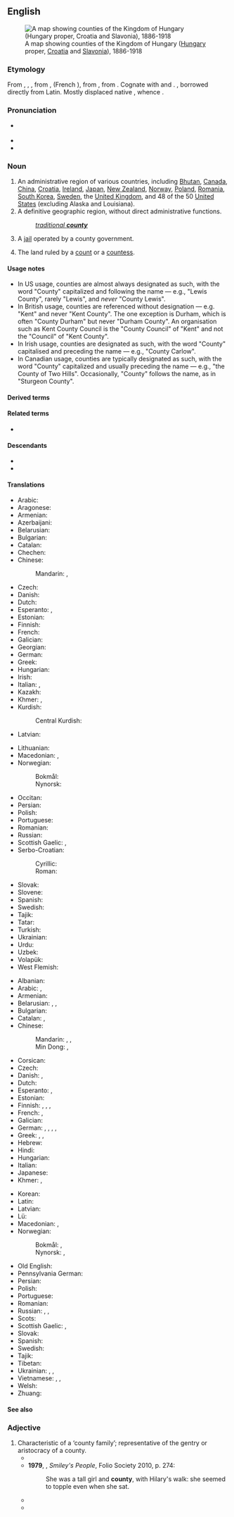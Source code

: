 {{also|County}}
==English==
{{wikipedia}}
[[File:Kingdom of Hungary counties.svg|right|thumb|A map showing counties of the Kingdom of Hungary ([[Hungary]] proper, [[Croatia]] and [[Slavonia]]), 1886-1918]]

===Etymology===
From {{inh|en|enm|countee}}, {{m|enm|counte}}, {{m|enm|conte}}, from {{der|en|xno|counté}}, {{der|en|fro|conté}} (French {{m|fr|comté}}), from {{der|en|la|comitātus||jurisdiction of a count}}, from {{m|la|comes||count, earl}}. Cognate with {{cog|es|condado||county}} and {{cog|it|contea||county}}. {{doublet|en|comitatus}}, borrowed directly from Latin. Mostly displaced native {{ncog|ang|sċīr}}, whence {{w|Modern English}} {{m|en|shire}}.

===Pronunciation===
* {{a|GA|RP}} {{IPA|en|/ˈkaʊnti/}}
* {{audio|en|en-us-county.ogg|Audio (US)}}
* {{rhymes|en|aʊnti|s=2}}

===Noun===
{{en-noun|~}}

# An administrative region of various countries, including [[Bhutan]], [[Canada]], [[China]], [[Croatia]], [[Republic of Ireland|Ireland]], [[Japan]], [[New Zealand]], [[Norway]], [[Poland]], [[Romania]], [[South Korea]], [[Sweden]], the [[United Kingdom]], and 48 of the 50 [[United States]] (excluding Alaska and Louisiana).
# A definitive geographic region, without direct administrative functions.
#: ''[[traditional county|traditional '''county''']]''
# {{lb|en|US|slang|uncountable}} A [[jail]] operated by a county government.
#: {{usex|en|He can't come; he's up in the '''county''' for [[agg]] assault.}}
# {{lb|en|historical}} The land ruled by a [[count]] or a [[countess]].

====Usage notes====
* In US usage, counties are almost always designated as such, with the word "County" capitalized and following the name — e.g., "Lewis County", rarely "Lewis", and ''never'' "County Lewis".
* In British usage, counties are referenced without designation — e.g. "Kent" and never "Kent County". The one exception is Durham, which is often "County Durham" but never "Durham County". An organisation such as Kent County Council is the "County Council" of "Kent" and not the "Council" of "Kent County".
* In Irish usage, counties are designated as such, with the word "County" capitalised and preceding the name — e.g., "County Carlow".
* In Canadian usage, counties are typically designated as such, with the word "County" capitalized and usually preceding the name — e.g., "the County of Two Hills". Occasionally, "County" follows the name, as in "Sturgeon County".

====Derived terms====
{{der3|en
|32-county
|another county heard from
|city and county
|county borough
|county boundary
|county court
|county cricket
|county fair
|County Gates
|countyhood
|county palatine
|county seat
|county town
|countywide
|home county
|Home Counties
|intercounty
|Norfolk County
|Orangeburg County
|Sharkey County
|Six Counties
|traditional county
|tricounty
|Twenty-Six Counties
|ceremonial county|county at large|county brownie|county council|county family|county jail|county line|county palatinate|county-level city|God's own county|historic county|metropolitan county|registration county}}

====Related terms====
* {{l|en|count}}

====Descendants====
* {{desc|de|County|bor=1}}
* {{desc|sw|kaunti|bor=1}}

====Translations====
{{trans-top|land ruled by a count or countess}}
* Arabic: {{t+|ar|مُحَافَظَة|f}}
* Aragonese: {{t|an|condato|m}}
* Armenian: {{t+|hy|կոմսություն}}
* Azerbaijani: {{t|az|qraflıq}}
* Belarusian: {{t|be|гра́фства|n}}
* Bulgarian: {{t|bg|гра́фство|m}}
* Catalan: {{t+|ca|comtat|m}}
* Chechen: {{t|ce|графство}}
* Chinese:
*: Mandarin: {{t|cmn|伯國}}, {{t|cmn|伯国|tr=bóguó}}
* Czech: {{t|cs|hrabství|n}}
* Danish: {{t|da|grevskab|n}}
* Dutch: {{t+|nl|graafschap|n}}
* Esperanto: {{t|eo|grafujo}}, {{t|eo|graflando}} {{q|sovereign}}
* Estonian: {{t|et|krahvkond}}
* Finnish: {{t+|fi|kreivikunta}}
* French: {{t+|fr|comté|m}}
* Galician: {{t|gl|condado|m}}
* Georgian: {{t|ka|საგრაფო}}
* German: {{t+|de|Grafschaft|f}}
* Greek: {{t+|el|κομητεία|f}}
* Hungarian: {{t+|hu|grófság}}
* Irish: {{t|ga|contae|m}}
* Italian: {{t+|it|contea|f}}, {{t+|it|contado|m}}
* Kazakh: {{t|kk|графтық}}
* Khmer: {{t+|km|ស្រុក}}, {{t-check|km|[[អាណា]][[ស្រុក]]|tr=ʼaanaa srok}}
* Kurdish:
*: Central Kurdish: {{t|ckb|دەوڵەت}}
* Latvian: {{t|lv|grāfiste|f}}
{{trans-mid}}
* Lithuanian: {{t|lt|grafystė|f}}
* Macedonian: {{t|mk|грофовија|f}}, {{t|mk|грофовство|n}}
* Norwegian:
*: Bokmål: {{t|nb|grevskap|n}}
*: Nynorsk: {{t|nn|grevskap|n}}
* Occitan: {{t+|oc|comtat|m}}
* Persian: {{t+|fa|شهرستان|tr=šahrestân}}
* Polish: {{t+|pl|hrabstwo|n}}
* Portuguese: {{t+|pt|condado|m}}
* Romanian: {{t+|ro|comitat|n}}
* Russian: {{t+|ru|гра́фство|n}}
* Scottish Gaelic: {{t|gd|siorrachd|f}}, {{t|gd|siorramachd|f}}
* Serbo-Croatian:
*: Cyrillic: {{t|sh|грофо̀вија|f}}
*: Roman: {{t+|sh|grofòvija|f}}
* Slovak: {{t|sk|hrabstvo|n}}
* Slovene: {{t+|sl|grofija|f}}
* Spanish: {{t+|es|condado|m}}
* Swedish: {{t+|sv|grevskap|n}}
* Tajik: {{t|tg|шаҳристон}}
* Tatar: {{t|tt|графлык}}
* Turkish: {{t+|tr|kontluk}}
* Ukrainian: {{t|uk|гра́фство|n}}
* Urdu: {{t|ur|شَہْرِسْتان|m|tr=śahristān}}
* Uzbek: {{t+|uz|graflik}}
* Volapük: {{t+|vo|grafän}}
* West Flemish: {{t|vls|groafschap|n}}
{{trans-bottom}}

{{trans-top|administrative region of various countries}}
* Albanian: {{t+|sq|qark|m}}
* Arabic: {{t+|ar|مُحَافَظَة|f}}, {{t|ar|مُقَاطَعَة|f}}
* Armenian: {{t+|hy|կոմսություն}}
* Belarusian: {{t|be|паве́т|m}}, {{t|be|акру́га|f}}, {{t|be|гра́фства|n}} {{qualifier|e.g. UK}}
* Bulgarian: {{t+|bg|о́кръг|m}}
* Catalan: {{t+|ca|comtat|m}}, {{t+|ca|comarca|f}}
* Chinese:
*: Mandarin: {{t+|cmn|郡|tr=jùn}}, {{t+|cmn|縣}}, {{t+|cmn|县|tr=xiàn}}
*: Min Dong: {{t|cdo|縣}}, {{t|cdo|县|tr=gâing}}
* Corsican: {{t|co|cuntea|f}}
* Czech: {{t+|cs|okres|n}}
* Danish: {{t+|da|amt|n}} {{qualifier|US}}, {{t|da|grevskab|n}} {{qualifier|UK}}
* Dutch: {{t+|nl|graafschap|n}}
* Esperanto: {{t|eo|grafujo}}, {{t+|eo|kantono}} {{qualifier|US}}
* Estonian: {{t+|et|maakond}}
* Finnish: {{t+|fi|maakunta}}, {{t+|fi|kreivikunta}} {{qualifier|UK}}, {{t+|fi|piirikunta}} {{qualifier|US}}, {{t+|fi|lääni}}
* French: {{t+|fr|comté|m}} {{gloss|of the UK, the US and Canada}}, {{t+|fr|département|f}}
* Galician: {{t|gl|condado|m}}
* German: {{t+|de|Landkreis|m}}, {{t+|de|Grafschaft|f}}, {{t+|de|Bezirk|n}}, {{qualifier|US}} {{t+|de|County|n}}, {{qualifier|Albania}} {{t|de|Qark|m}}
* Greek: {{t+|el|νομός|m}}, {{t+|el|επαρχία|f}}, {{t+|el|περιφέρεια|f}}
* Hebrew: {{t+|he|נָפָה|f|tr=nafá}}
* Hindi: {{t|hi|काउण्टी|f}}
* Hungarian: {{t+|hu|megye}}
* Italian: {{t+|it|contea|f}}
* Japanese: {{t+|ja|郡|tr=ぐん, gun}}
* Khmer: {{t+|km|ស្រុក}}, {{t-check|km|[[អាណា]][[ស្រុក]]|tr=ʼaanaa srok}}
{{trans-mid}}
* Korean: {{t+|ko|군(郡)}}
* Latin: {{t|la|comitatus|m}}
* Latvian: {{t|lv|grāfiste|f}}
* Lü: {{t-needed|khb}}
* Macedonian: {{t|mk|грофовија|f}}, {{t|mk|округ|m}}
* Norwegian:
*: Bokmål: {{t+|nb|fylke|n}}, {{t|nb|grevskap|n}}
*: Nynorsk: {{t|nn|fylke|n}}, {{t|nn|grevskap|n}}
* Old English: {{t|ang|sċīr|f}}
* Pennsylvania German: {{t|pdc|Kaundi}}
* Persian: {{t+|fa|شهرستان|tr=šahrestân}}
* Polish: {{t+|pl|hrabstwo|n}}
* Portuguese: {{t+|pt|condado|m}}
* Romanian: {{t+|ro|județ}}
* Russian: {{t+|ru|гра́фство|n}} {{qualifier|e.g. UK}}, {{t+|ru|о́круг|m}}, {{t+|ru|уе́зд|m}}
* Scots: {{t|sco|coonty}}
* Scottish Gaelic: {{t|gd|siorrachd|f}}, {{t|gd|siorramachd|f}}
* Slovak: {{t|sk|okres|m}}
* Spanish: {{t+|es|condado|m}}
* Swedish: {{t+|sv|län}}
* Tajik: {{t|tg|шаҳристон}}
* Tibetan: {{t-needed|bo}}
* Ukrainian: {{t+|uk|о́круг|m}}, {{t|uk|гра́фство|n}}, {{t|uk|пові́т|m}}
* Vietnamese: {{t+|vi|quận}}, {{t|vi|quận hạt}} {{qualifier|occasionally}}, {{t+|vi|hạt}} {{qualifier|occasionally}}
* Welsh: {{t+|cy|sir|f}}
* Zhuang: {{t|za|yienh}}
{{trans-bottom}}

====See also====
{{col4|en
|barony
|bishopric
|duchy
|kingdom
|march
|margravate
|margraviate
|marquesate
|marquessate
|marquisate
|nobility
|parish
|principality
|regality
|royalty
|shire
|viscountcy
|viscounty
}}

===Adjective===
{{en-adj}}

# Characteristic of a ‘county family’; representative of the gentry or aristocracy of a county.
#* {{quote-book|en|year=1886 |title=The Mark of Cain |author=Andrew Lang |page= |ISBN= |passage=Now, in the district around Chipping Carby, the County Families are very '''County''' indeed, few more so. }}
#* '''1979''', {{w|John Le Carré}}, ''Smiley's People'', Folio Society 2010, p. 274:
#*: She was a tall girl and '''county''', with Hilary's walk: she seemed to topple even when she sat.
#* {{quote-book|en|year=2007 |title=Gender and Literacy in Britain, 1847--1987 |author=Heather Julien |page= |ISBN=0549315918 |passage=The other two, like many of her characters, have fallen on harder times: Joan's family has recently lost her father, a small flour-mill owner -- described by a supporter as more "'''county'''" than the upstart newcomers who covet their property ...}}
#* {{quote-book|en|year=2015 |title=Novelists Against Social Change: Conservative Popular Fiction, 1920-1960 |author=Kate Macdonald |page= |ISBN=1137457732 |passage=Susan Dean realises that her secretary, Eleanor Grantly, is much more '''county''' than she ever will be, because Eleanor knows all the Barsetshire family connections and is connected herself. }}

{{topics|en|Administrative divisions|Political subdivisions}}